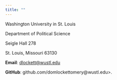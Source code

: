 ```yaml
---
title: ""
---
```





<p style='text-align: justify;'>

Washington University in St. Louis 

Department of Political Science

Seigle Hall 278

St. Louis, Missouri 63130

__Email__: <dlockett@wustl.edu>

__GitHub__: github.com/domlockettomery@wustl.edu>.

</p>
